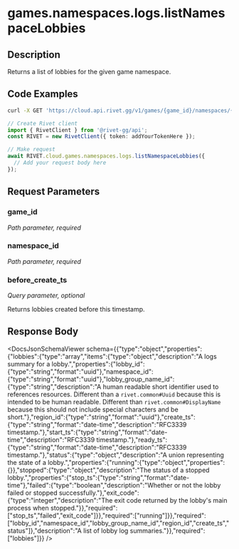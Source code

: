 

# games.namespaces.logs.listNamespaceLobbies

## Description

Returns a list of lobbies for the given game namespace.


## Code Examples

<CodeGroup title='Request' tag='GET' label='https://cloud.api.rivet.gg/v1/games/{game_id}/namespaces/{namespace_id}/logs/lobbies'>

```bash {{ title: 'cURL' }}
curl -X GET 'https://cloud.api.rivet.gg/v1/games/{game_id}/namespaces/{namespace_id}/logs/lobbies'
```

```ts
// Create Rivet client
import { RivetClient } from '@rivet-gg/api';
const RIVET = new RivetClient({ token: addYourTokenHere });

// Make request
await RIVET.cloud.games.namespaces.logs.listNamespaceLobbies({
  // Add your request body here
});
```

</CodeGroup>


## Request Parameters


### game_id

_Path parameter, required_





### namespace_id

_Path parameter, required_





### before_create_ts

_Query parameter, optional_


Returns lobbies created before this timestamp.


## Response Body

<DocsJsonSchemaViewer schema={{"type":"object","properties":{"lobbies":{"type":"array","items":{"type":"object","description":"A logs summary for a lobby.","properties":{"lobby_id":{"type":"string","format":"uuid"},"namespace_id":{"type":"string","format":"uuid"},"lobby_group_name_id":{"type":"string","description":"A human readable short identifier used to references resources. Different than a `rivet.common#Uuid` because this is intended to be human readable. Different than `rivet.common#DisplayName` because this should not include special characters and be short."},"region_id":{"type":"string","format":"uuid"},"create_ts":{"type":"string","format":"date-time","description":"RFC3339 timestamp."},"start_ts":{"type":"string","format":"date-time","description":"RFC3339 timestamp."},"ready_ts":{"type":"string","format":"date-time","description":"RFC3339 timestamp."},"status":{"type":"object","description":"A union representing the state of a lobby.","properties":{"running":{"type":"object","properties":{}},"stopped":{"type":"object","description":"The status of a stopped lobby.","properties":{"stop_ts":{"type":"string","format":"date-time"},"failed":{"type":"boolean","description":"Whether or not the lobby failed or stopped successfully."},"exit_code":{"type":"integer","description":"The exit code returned by the lobby's main process when stopped."}},"required":["stop_ts","failed","exit_code"]}},"required":["running"]}},"required":["lobby_id","namespace_id","lobby_group_name_id","region_id","create_ts","status"]},"description":"A list of lobby log summaries."}},"required":["lobbies"]}} />

